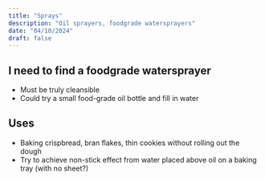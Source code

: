 ```yaml
---
title: "Sprays"
description: "Oil sprayers, foodgrade watersprayers"
date: "04/10/2024"
draft: false
---
```


## I need to find a foodgrade watersprayer

- Must be truly cleansible
- Could try a small food-grade oil bottle and fill in water

## Uses
- Baking crispbread, bran flakes, thin cookies without rolling out the dough
- Try to achieve non-stick effect from water placed above oil on a baking tray (with no sheet?)

